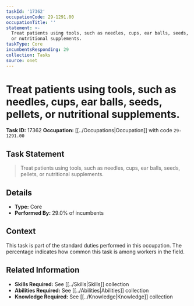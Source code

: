 ```yaml
---
taskId: '17362'
occupationCode: 29-1291.00
occupationTitle: ''
statement: >-
  Treat patients using tools, such as needles, cups, ear balls, seeds, pellets,
  or nutritional supplements.
taskType: Core
incumbentsResponding: 29
collection: Tasks
source: onet
---
```

# Treat patients using tools, such as needles, cups, ear balls, seeds, pellets, or nutritional supplements.

**Task ID:** 17362
**Occupation:** [[../Occupations|Occupation]] with code `29-1291.00`

## Task Statement

> Treat patients using tools, such as needles, cups, ear balls, seeds, pellets, or nutritional supplements.

## Details

- **Type:** Core
- **Performed By:** 29.0% of incumbents

## Context

This task is part of the standard duties performed in this occupation. The percentage indicates how common this task is among workers in the field.

## Related Information

- **Skills Required:** See [[../Skills|Skills]] collection
- **Abilities Required:** See [[../Abilities|Abilities]] collection
- **Knowledge Required:** See [[../Knowledge|Knowledge]] collection
